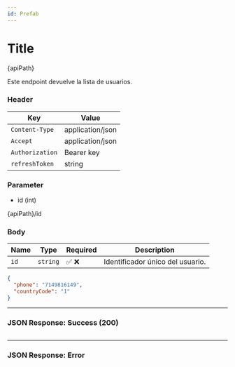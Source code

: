 ```yaml
---
id: Prefab
---
```







# Title 


<div className="highlight-box">
  <HttpMethodTag method={method} /> {apiPath}
</div>





Este endpoint devuelve la lista de usuarios.

### Header

| Key      | Value     |
|-------------|----------|
| `Content-Type` | application/json |
| `Accept` | application/json |
| `Authorization` | Bearer key|
| `refreshToken` | string |

### Parameter
- id (int)

{apiPath}/id

### Body

| Name      | Type     | Required | Description                          |
|-------------|----------|-----------|--------------------------------------|
| `id`        | `string` | :white_check_mark:   :x:        | Identificador único del usuario.     |



```JSON
{
  "phone": "7149816149",
  "countryCode": "1"
}

```
---
### JSON Response: Success (200)
```JSON


```
---
### JSON Response: Error



```JSON

```